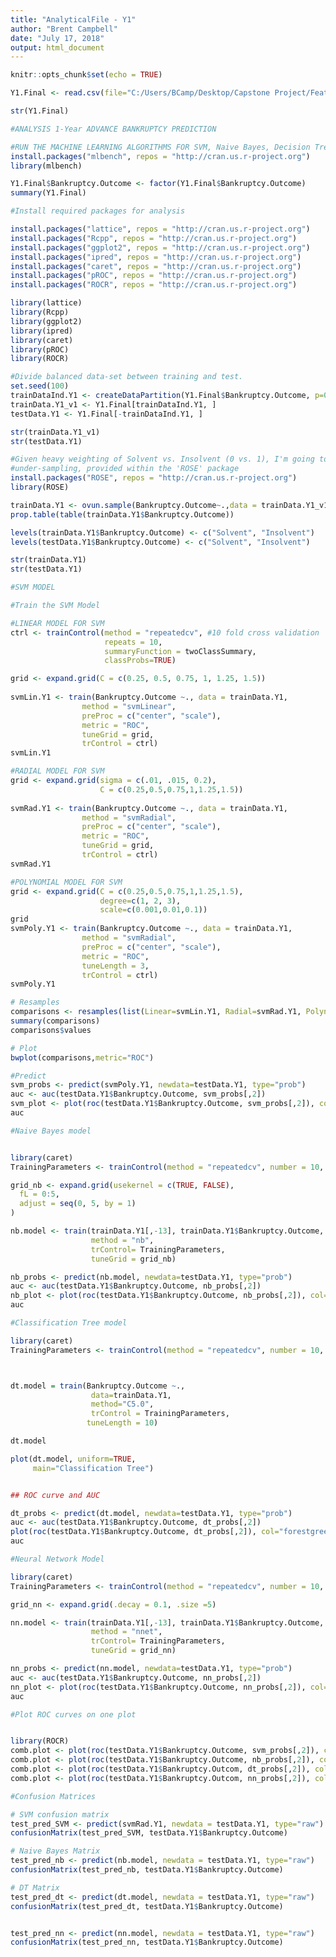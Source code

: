 ---
title: "AnalyticalFile - Y1"
author: "Brent Campbell"
date: "July 17, 2018"
output: html_document
---

```{r setup, include=FALSE}
knitr::opts_chunk$set(echo = TRUE)
```

```{r}
Y1.Final <- read.csv(file="C:/Users/BCamp/Desktop/Capstone Project/Feature Selection/Year1Final.csv", header=TRUE, sep=",")

str(Y1.Final)
```


```{r}
#ANALYSIS 1-Year ADVANCE BANKRUPTCY PREDICTION

#RUN THE MACHINE LEARNING ALGORITHMS FOR SVM, Naive Bayes, Decision Tree, and Neural Networks
install.packages("mlbench", repos = "http://cran.us.r-project.org")
library(mlbench)

Y1.Final$Bankruptcy.Outcome <- factor(Y1.Final$Bankruptcy.Outcome)
summary(Y1.Final)

#Install required packages for analysis 

install.packages("lattice", repos = "http://cran.us.r-project.org")
install.packages("Rcpp", repos = "http://cran.us.r-project.org")
install.packages("ggplot2", repos = "http://cran.us.r-project.org")
install.packages("ipred", repos = "http://cran.us.r-project.org")
install.packages("caret", repos = "http://cran.us.r-project.org")
install.packages("pROC", repos = "http://cran.us.r-project.org")
install.packages("ROCR", repos = "http://cran.us.r-project.org")

library(lattice)
library(Rcpp)
library(ggplot2)
library(ipred)
library(caret)
library(pROC)
library(ROCR)

#Divide balanced data-set between training and test. 
set.seed(100)
trainDataInd.Y1 <- createDataPartition(Y1.Final$Bankruptcy.Outcome, p=0.7, list = F)
trainData.Y1_v1 <- Y1.Final[trainDataInd.Y1, ]
testData.Y1 <- Y1.Final[-trainDataInd.Y1, ]

str(trainData.Y1_v1)
str(testData.Y1)

#Given heavy weighting of Solvent vs. Insolvent (0 vs. 1), I'm going to balance the training data-set by using 
#under-sampling, provided within the 'ROSE' package 
install.packages("ROSE", repos = "http://cran.us.r-project.org")
library(ROSE)

trainData.Y1 <- ovun.sample(Bankruptcy.Outcome~.,data = trainData.Y1_v1,method = "under",N=710)$data
prop.table(table(trainData.Y1$Bankruptcy.Outcome))

levels(trainData.Y1$Bankruptcy.Outcome) <- c("Solvent", "Insolvent")
levels(testData.Y1$Bankruptcy.Outcome) <- c("Solvent", "Insolvent")

str(trainData.Y1)
str(testData.Y1)

```


```{r}
#SVM MODEL

#Train the SVM Model 

#LINEAR MODEL FOR SVM
ctrl <- trainControl(method = "repeatedcv", #10 fold cross validation 
                     repeats = 10, 
                     summaryFunction = twoClassSummary,
                     classProbs=TRUE)

grid <- expand.grid(C = c(0.25, 0.5, 0.75, 1, 1.25, 1.5))
 
svmLin.Y1 <- train(Bankruptcy.Outcome ~., data = trainData.Y1, 
                method = "svmLinear",
                preProc = c("center", "scale"),
                metric = "ROC",
                tuneGrid = grid,
                trControl = ctrl)
svmLin.Y1

#RADIAL MODEL FOR SVM
grid <- expand.grid(sigma = c(.01, .015, 0.2),
                    C = c(0.25,0.5,0.75,1,1.25,1.5))
 
svmRad.Y1 <- train(Bankruptcy.Outcome ~., data = trainData.Y1, 
                method = "svmRadial",
                preProc = c("center", "scale"),
                metric = "ROC",
                tuneGrid = grid,
                trControl = ctrl)
svmRad.Y1

#POLYNOMIAL MODEL FOR SVM
grid <- expand.grid(C = c(0.25,0.5,0.75,1,1.25,1.5),
                    degree=c(1, 2, 3),
                    scale=c(0.001,0.01,0.1))
grid
svmPoly.Y1 <- train(Bankruptcy.Outcome ~., data = trainData.Y1, 
                method = "svmRadial",
                preProc = c("center", "scale"),
                metric = "ROC",
                tuneLength = 3,
                trControl = ctrl)
svmPoly.Y1

# Resamples 
comparisons <- resamples(list(Linear=svmLin.Y1, Radial=svmRad.Y1, Polynomial=svmPoly.Y1))
summary(comparisons)
comparisons$values

# Plot
bwplot(comparisons,metric="ROC")

#Predict
svm_probs <- predict(svmPoly.Y1, newdata=testData.Y1, type="prob")
auc <- auc(testData.Y1$Bankruptcy.Outcome, svm_probs[,2])
svm_plot <- plot(roc(testData.Y1$Bankruptcy.Outcome, svm_probs[,2]), col="blue")
auc


```


```{r}
#Naive Bayes model 


library(caret)
TrainingParameters <- trainControl(method = "repeatedcv", number = 10, repeats=10)

grid_nb <- expand.grid(usekernel = c(TRUE, FALSE),
  fL = 0:5,
  adjust = seq(0, 5, by = 1)
)

nb.model <- train(trainData.Y1[,-13], trainData.Y1$Bankruptcy.Outcome,
                  method = "nb",
                  trControl= TrainingParameters,
                  tuneGrid = grid_nb)

nb_probs <- predict(nb.model, newdata=testData.Y1, type="prob")
auc <- auc(testData.Y1$Bankruptcy.Outcome, nb_probs[,2])
nb_plot <- plot(roc(testData.Y1$Bankruptcy.Outcome, nb_probs[,2]), col="red")
auc


```

```{r}
#Classification Tree model 

library(caret)
TrainingParameters <- trainControl(method = "repeatedcv", number = 10, repeats=10)



dt.model = train(Bankruptcy.Outcome ~., 
                  data=trainData.Y1,
                  method="C5.0", 
                  trControl = TrainingParameters,
                 tuneLength = 10)

dt.model

plot(dt.model, uniform=TRUE,
     main="Classification Tree")


## ROC curve and AUC 

dt_probs <- predict(dt.model, newdata=testData.Y1, type="prob")
auc <- auc(testData.Y1$Bankruptcy.Outcome, dt_probs[,2])
plot(roc(testData.Y1$Bankruptcy.Outcome, dt_probs[,2]), col="forestgreen")
auc

```


```{r}
#Neural Network Model 

library(caret)
TrainingParameters <- trainControl(method = "repeatedcv", number = 10, repeats=10)

grid_nn <- expand.grid(.decay = 0.1, .size =5)

nn.model <- train(trainData.Y1[,-13], trainData.Y1$Bankruptcy.Outcome,
                  method = "nnet",
                  trControl= TrainingParameters,
                  tuneGrid = grid_nn)

nn_probs <- predict(nn.model, newdata=testData.Y1, type="prob")
auc <- auc(testData.Y1$Bankruptcy.Outcome, nn_probs[,2])
nn_plot <- plot(roc(testData.Y1$Bankruptcy.Outcome, nn_probs[,2]), col="orange2")
auc

```



```{r}
#Plot ROC curves on one plot


library(ROCR)
comb.plot <- plot(roc(testData.Y1$Bankruptcy.Outcome, svm_probs[,2]), col="blue")
comb.plot <- plot(roc(testData.Y1$Bankruptcy.Outcome, nb_probs[,2]), col="red", add=TRUE)
comb.plot <- plot(roc(testData.Y1$Bankruptcy.Outcom, dt_probs[,2]), col="forestgreen", add=TRUE)
comb.plot <- plot(roc(testData.Y1$Bankruptcy.Outcom, nn_probs[,2]), col="orange2", add=TRUE)

```

```{r}
#Confusion Matrices 

# SVM confusion matrix 
test_pred_SVM <- predict(svmRad.Y1, newdata = testData.Y1, type="raw")
confusionMatrix(test_pred_SVM, testData.Y1$Bankruptcy.Outcome)

# Naive Bayes Matrix
test_pred_nb <- predict(nb.model, newdata = testData.Y1, type="raw")
confusionMatrix(test_pred_nb, testData.Y1$Bankruptcy.Outcome)

# DT Matrix 
test_pred_dt <- predict(dt.model, newdata = testData.Y1, type="raw")
confusionMatrix(test_pred_dt, testData.Y1$Bankruptcy.Outcome)


test_pred_nn <- predict(nn.model, newdata = testData.Y1, type="raw")
confusionMatrix(test_pred_nn, testData.Y1$Bankruptcy.Outcome)

```

